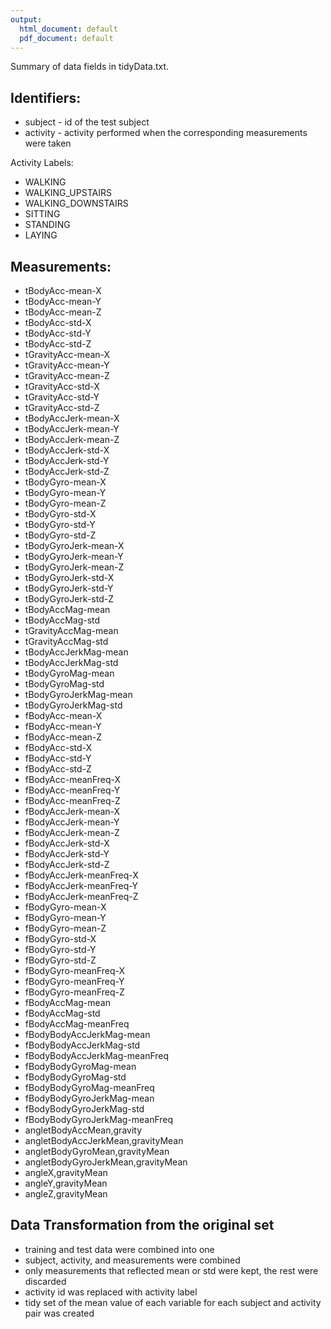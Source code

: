 ```yaml
---
output:
  html_document: default
  pdf_document: default
---
```

Summary of data fields in tidyData.txt.

## Identifiers:

* subject - id of the test subject
* activity - activity performed when the corresponding measurements were taken

Activity Labels:

* WALKING
* WALKING_UPSTAIRS
* WALKING_DOWNSTAIRS
* SITTING
* STANDING
* LAYING


## Measurements:

* tBodyAcc-mean-X 
* tBodyAcc-mean-Y 
* tBodyAcc-mean-Z 
* tBodyAcc-std-X 
* tBodyAcc-std-Y 
* tBodyAcc-std-Z 
* tGravityAcc-mean-X 
* tGravityAcc-mean-Y 
* tGravityAcc-mean-Z 
* tGravityAcc-std-X 
* tGravityAcc-std-Y 
* tGravityAcc-std-Z 
* tBodyAccJerk-mean-X 
* tBodyAccJerk-mean-Y 
* tBodyAccJerk-mean-Z 
* tBodyAccJerk-std-X 
* tBodyAccJerk-std-Y 
* tBodyAccJerk-std-Z 
* tBodyGyro-mean-X 
* tBodyGyro-mean-Y 
* tBodyGyro-mean-Z 
* tBodyGyro-std-X 
* tBodyGyro-std-Y 
* tBodyGyro-std-Z 
* tBodyGyroJerk-mean-X 
* tBodyGyroJerk-mean-Y 
* tBodyGyroJerk-mean-Z 
* tBodyGyroJerk-std-X 
* tBodyGyroJerk-std-Y 
* tBodyGyroJerk-std-Z 
* tBodyAccMag-mean 
* tBodyAccMag-std 
* tGravityAccMag-mean 
* tGravityAccMag-std 
* tBodyAccJerkMag-mean 
* tBodyAccJerkMag-std 
* tBodyGyroMag-mean 
* tBodyGyroMag-std 
* tBodyGyroJerkMag-mean 
* tBodyGyroJerkMag-std 
* fBodyAcc-mean-X 
* fBodyAcc-mean-Y 
* fBodyAcc-mean-Z 
* fBodyAcc-std-X 
* fBodyAcc-std-Y 
* fBodyAcc-std-Z 
* fBodyAcc-meanFreq-X 
* fBodyAcc-meanFreq-Y 
* fBodyAcc-meanFreq-Z 
* fBodyAccJerk-mean-X 
* fBodyAccJerk-mean-Y 
* fBodyAccJerk-mean-Z 
* fBodyAccJerk-std-X 
* fBodyAccJerk-std-Y 
* fBodyAccJerk-std-Z 
* fBodyAccJerk-meanFreq-X 
* fBodyAccJerk-meanFreq-Y 
* fBodyAccJerk-meanFreq-Z 
* fBodyGyro-mean-X 
* fBodyGyro-mean-Y 
* fBodyGyro-mean-Z 
* fBodyGyro-std-X 
* fBodyGyro-std-Y 
* fBodyGyro-std-Z 
* fBodyGyro-meanFreq-X 
* fBodyGyro-meanFreq-Y 
* fBodyGyro-meanFreq-Z 
* fBodyAccMag-mean 
* fBodyAccMag-std 
* fBodyAccMag-meanFreq 
* fBodyBodyAccJerkMag-mean 
* fBodyBodyAccJerkMag-std 
* fBodyBodyAccJerkMag-meanFreq 
* fBodyBodyGyroMag-mean 
* fBodyBodyGyroMag-std 
* fBodyBodyGyroMag-meanFreq 
* fBodyBodyGyroJerkMag-mean 
* fBodyBodyGyroJerkMag-std 
* fBodyBodyGyroJerkMag-meanFreq 
* angletBodyAccMean,gravity 
* angletBodyAccJerkMean,gravityMean 
* angletBodyGyroMean,gravityMean 
* angletBodyGyroJerkMean,gravityMean 
* angleX,gravityMean 
* angleY,gravityMean 
* angleZ,gravityMean


## Data Transformation from the original set

* training and test data were combined into one
* subject, activity, and measurements were combined
* only measurements that reflected mean or std were kept, the rest were discarded
* activity id was replaced with activity label
* tidy set of the mean value of each variable for each subject and activity pair was created
